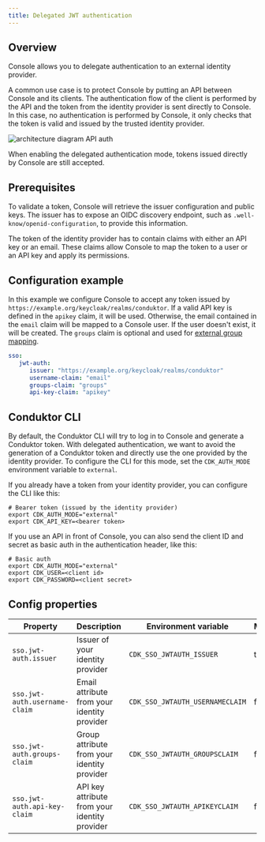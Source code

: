 ```yaml
---
title: Delegated JWT authentication 
---
```


## Overview

Console allows you to delegate authentication to an external identity provider.

A common use case is to protect Console by putting an API between Console and its clients. The authentication flow of the client is performed by the API and the token from the identity provider is sent directly to Console. In this case, no authentication is performed by Console, it only checks that the token is valid and issued by the trusted identity provider.

![architecture diagram API auth](/images/jwt-auth-api-gateway.png)

When enabling the delegated authentication mode, tokens issued directly by Console are still accepted.

## Prerequisites

To validate a token, Console will retrieve the issuer configuration and public keys. The issuer has to expose an OIDC discovery endpoint, such as `.well-know/openid-configuration`, to provide this information.

The token of the identity provider has to contain claims with either an API key or an email. These claims allow Console to map the token to a user or an API key and apply its permissions.

## Configuration example

In this example we configure Console to accept any token issued by `https://example.org/keycloak/realms/conduktor`. If a valid API key is defined in the `apikey` claim, it will be used. Otherwise, the email contained in the `email` claim will be mapped to a Console user. If the user doesn't exist, it will be created. The `groups` claim is optional and used for [external group mapping](/guide/conduktor-in-production/admin/user-access/external-groups-map).

```yaml title="platform-config.yaml"
sso:
   jwt-auth:
      issuer: "https://example.org/keycloak/realms/conduktor"
      username-claim: "email"
      groups-claim: "groups"
      api-key-claim: "apikey"
```

## Conduktor CLI

By default, the Conduktor CLI will try to log in to Console and generate a Conduktor token. With delegated authentication, we want to avoid the generation of a Conduktor token and directly use the one provided by the identity provider. To configure the CLI for this mode, set the `CDK_AUTH_MODE` environment variable to `external`.

If you already have a token from your identity provider, you can configure the CLI like this:

```shell
# Bearer token (issued by the identity provider)
export CDK_AUTH_MODE="external"
export CDK_API_KEY=<bearer token>
```

If you use an API in front of Console, you can also send the client ID and secret as basic auth in the authentication header, like this:

```shell
# Basic auth
export CDK_AUTH_MODE="external"
export CDK_USER=<client id>
export CDK_PASSWORD=<client secret>
```

## Config properties

| Property                      | Description                                   | Environment variable            | Mandatory | Type   | Default  |
|-------------------------------|-----------------------------------------------|---------------------------------|-----------|--------|----------|
| `sso.jwt-auth.issuer`         | Issuer of your identity provider              | `CDK_SSO_JWTAUTH_ISSUER`        | true      | string | ∅        |
| `sso.jwt-auth.username-claim` | Email attribute from your identity provider   | `CDK_SSO_JWTAUTH_USERNAMECLAIM` | false     | string | `email`  |
| `sso.jwt-auth.groups-claim`   | Group attribute from your identity provider   | `CDK_SSO_JWTAUTH_GROUPSCLAIM`   | false     | string | `groups` |
| `sso.jwt-auth.api-key-claim`  | API key attribute from your identity provider | `CDK_SSO_JWTAUTH_APIKEYCLAIM`   | false     | string | `apikey` |

